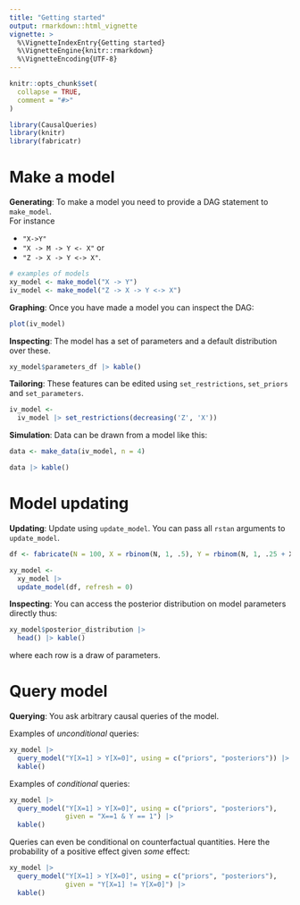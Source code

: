 ```yaml
---
title: "Getting started"
output: rmarkdown::html_vignette
vignette: >
  %\VignetteIndexEntry{Getting started}
  %\VignetteEngine{knitr::rmarkdown}
  %\VignetteEncoding{UTF-8}
---
```


```r
knitr::opts_chunk$set(
  collapse = TRUE,
  comment = "#>"
)

```

```r
library(CausalQueries)
library(knitr)
library(fabricatr)
```

# Make a model


**Generating**: To make a model you need to provide a DAG statement to `make_model`.  
For instance 

* `"X->Y"`
*  `"X -> M -> Y <- X"` or  
* `"Z -> X -> Y <-> X"`. 

```r
# examples of models
xy_model <- make_model("X -> Y")
iv_model <- make_model("Z -> X -> Y <-> X")

```

**Graphing**: Once you have made a model you can inspect the DAG:

```r
plot(iv_model)
```

**Inspecting**: The model has a set of parameters and a default distribution over these.


```r
xy_model$parameters_df |> kable()
```

**Tailoring**: These features can be edited using `set_restrictions`, `set_priors` and `set_parameters`.

```r
iv_model <- 
  iv_model |> set_restrictions(decreasing('Z', 'X'))
```

**Simulation**: Data can be drawn from a model like this:

```r
data <- make_data(iv_model, n = 4) 

data |> kable()

```

# Model updating

**Updating**: Update using `update_model`. You can pass all `rstan` arguments to `update_model`.

```r
df <- fabricate(N = 100, X = rbinom(N, 1, .5), Y = rbinom(N, 1, .25 + X*.5))

xy_model <- 
  xy_model |> 
  update_model(df, refresh = 0)
```

**Inspecting**: You can access the posterior distribution on model parameters directly thus:

```r

xy_model$posterior_distribution |> 
  head() |> kable()

```

where each row is a draw of parameters.

# Query model

**Querying**: You ask arbitrary causal queries of the model. 

Examples of *unconditional* queries:

```r
xy_model |> 
  query_model("Y[X=1] > Y[X=0]", using = c("priors", "posteriors")) |>
  kable()
```

Examples of *conditional* queries:

```r
xy_model |> 
  query_model("Y[X=1] > Y[X=0]", using = c("priors", "posteriors"),
              given = "X==1 & Y == 1") |>
  kable()
```

Queries can even be conditional on counterfactual quantities. Here the probability of a positive effect given *some* effect:

```r
xy_model |> 
  query_model("Y[X=1] > Y[X=0]", using = c("priors", "posteriors"),
              given = "Y[X=1] != Y[X=0]") |>
  kable()
```

